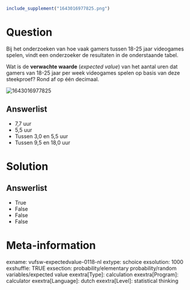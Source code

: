 ```r
include_supplement("1643016977825.png")
```

Question
========
Bij het onderzoeken van hoe vaak gamers tussen 18-25 jaar videogames
spelen, vindt een onderzoeker de resultaten in de onderstaande tabel.  
  
Wat is de **verwachte waarde** (*expected value*) van het aantal uren
dat gamers van 18-25 jaar per week videogames spelen op basis van deze
steekproef? Rond af op één decimaal.  
  
<img src="1643016977825.png" class="fr-fic fr-dii tvcss_2"
alt="1643016977825" />

Answerlist
----------
* 7,7 uur
* 5,5 uur
* Tussen 3,0 en 5,5 uur
* Tussen 9,5 en 18,0 uur

Solution
========










Answerlist
----------
* True
* False
* False
* False

Meta-information
================
exname: vufsw-expectedvalue-0118-nl
extype: schoice
exsolution: 1000
exshuffle: TRUE
exsection: probability/elementary probability/random variables/expected value
exextra[Type]: calculation
exextra[Program]: calculator
exextra[Language]: dutch
exextra[Level]: statistical thinking

